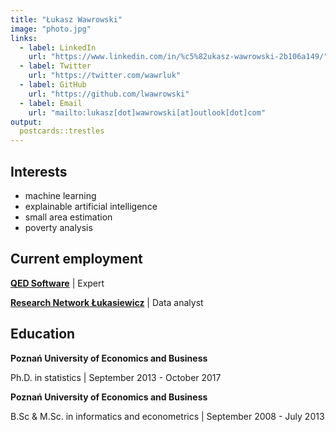 ```yaml
---
title: "Łukasz Wawrowski"
image: "photo.jpg"
links:
  - label: LinkedIn
    url: "https://www.linkedin.com/in/%c5%82ukasz-wawrowski-2b106a149/"
  - label: Twitter
    url: "https://twitter.com/wawrluk"
  - label: GitHub
    url: "https://github.com/lwawrowski"
  - label: Email
    url: "mailto:lukasz[dot]wawrowski[at]outlook[dot]com"
output:
  postcards::trestles
---
```

 
## Interests

- machine learning
- explainable artificial intelligence
- small area estimation
- poverty analysis

## Current employment

**[QED Software](https://qed.pl/)** | Expert  

**[Research Network Łukasiewicz](https://ibemag.pl/pl/)** | Data analyst 

## Education

**Poznań University of Economics and Business** 

Ph.D. in statistics | September 2013 - October 2017

**Poznań University of Economics and Business** 

B.Sc & M.Sc. in informatics and econometrics | September 2008 - July 2013
